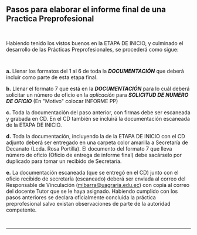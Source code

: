 ## Pasos para elaborar el informe final de una Practica Preprofesional

~~~
 
~~~
Habiendo tenido los vistos buenos en la ETAPA DE INICIO, y culminado el desarrollo de las Prácticas Preprofesionales, se procederá como sigue:
~~~
 
~~~
**a.** Llenar los formatos del 1 al 6 de toda la ***DOCUMENTACIÓN*** que deberá incluir como parte de esta etapa final.

**b.** Llenar el formato 7 que está en la ***DOCUMENTACIÓN*** para lo cuál deberá solicitar un número de oficio en la *aplicación* para ***SOLICITUD DE NUMERO DE OFICIO*** (En "Motivo" colocar INFORME PP)

**c.** Toda la documentación del paso anterior, con firmas debe ser escaneada y grabada en CD. En el CD también se incluirá la documentación escaneada de la ETAPA DE INICIO.

**d.** Toda la documentación, incluyendo la de la ETAPA DE INICIO con el CD adjunto deberá ser entregado en una carpeta color amarilla a Secretaría de Decanato (Lcda. Rosa Portilla). El documento del formato 7 que lleva número de oficio (Oficio de entrega de informe final) debe sacárselo por duplicado para tomar un recibido de Secretaría.

**e.** La documentación escaneada (que se entregó en el CD) junto con el oficio recibido de secretaría (escaneado)  deberá ser enviada al correo del Responsable de Vinculación (mibarra@uagraria.edu.ec) con copia al correo del docente Tutor que se le haya asignado.
Habiendo cumplido con los pasos anteriores se declara oficialmente concluida la práctica preprofesional salvo existan observaciones de parte de la autoridad competente.
~~~
 
~~~
---